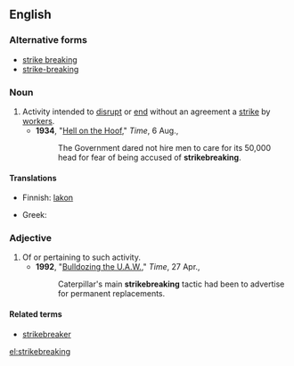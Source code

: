 ==English==
{{wikipedia}}

===Alternative forms===
*[[strike breaking]]
*[[strike-breaking]]

===Noun===
{{en-noun|-|s}}

# Activity intended to [[disrupt]] or [[end]] without an agreement a [[strike]] by [[worker]]s.
#*'''1934''', "[http://www.time.com/time/magazine/article/0,9171,747596,00.html Hell on the Hoof]," ''Time'', 6 Aug.,
#*:The Government dared not hire men to care for its 50,000 head for fear of being accused of '''strikebreaking'''.

====Translations====
{{trans-top|activity to break a strike}}
* Finnish: [[lakko#Finnish|lakon]] {{t|fi|murtaminen}}
{{trans-mid}}
* Greek: {{t+|el|απεργοσπασία|f|sc=Grek}}
{{trans-bottom}}

===Adjective===
{{en-adj|-}}
# Of or pertaining to such activity.
#*'''1992''', "[http://www.time.com/time/magazine/article/0,9171,975374,00.html Bulldozing the U.A.W.]," ''Time'', 27 Apr.,
#*:Caterpillar's main '''strikebreaking''' tactic had been to advertise for permanent replacements.

====Related terms====
* [[strikebreaker]]

[[el:strikebreaking]]